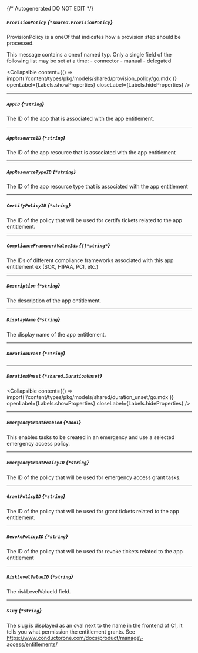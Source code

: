 {/* Autogenerated DO NOT EDIT  */}

##### `ProvisionPolicy` *{`*shared.ProvisionPolicy`}*
ProvisionPolicy is a oneOf that indicates how a provision step should be processed.

This message contains a oneof named typ. Only a single field of the following list may be set at a time:
  \- connector
  \- manual
  \- delegated


<Collapsible content={() => import('/content/types/pkg/models/shared/provision_policy/go.mdx')} openLabel={Labels.showProperties} closeLabel={Labels.hideProperties} />


---
##### `AppID` *{`*string`}*
The ID of the app that is associated with the app entitlement.

---
##### `AppResourceID` *{`*string`}*
The ID of the app resource that is associated with the app entitlement

---
##### `AppResourceTypeID` *{`*string`}*
The ID of the app resource type that is associated with the app entitlement

---
##### `CertifyPolicyID` *{`*string`}*
The ID of the policy that will be used for certify tickets related to the app entitlement.

---
##### `ComplianceFrameworkValueIds` *{`[]*string*`}*
The IDs of different compliance frameworks associated with this app entitlement ex (SOX, HIPAA, PCI, etc.)

---
##### `Description` *{`*string`}*
The description of the app entitlement.

---
##### `DisplayName` *{`*string`}*
The display name of the app entitlement.

---
##### `DurationGrant` *{`*string`}*

---
##### `DurationUnset` *{`*shared.DurationUnset`}*

<Collapsible content={() => import('/content/types/pkg/models/shared/duration_unset/go.mdx')} openLabel={Labels.showProperties} closeLabel={Labels.hideProperties} />


---
##### `EmergencyGrantEnabled` *{`*bool`}*
This enables tasks to be created in an emergency and use a selected emergency access policy.

---
##### `EmergencyGrantPolicyID` *{`*string`}*
The ID of the policy that will be used for emergency access grant tasks.

---
##### `GrantPolicyID` *{`*string`}*
The ID of the policy that will be used for grant tickets related to the app entitlement.

---
##### `RevokePolicyID` *{`*string`}*
The ID of the policy that will be used for revoke tickets related to the app entitlement

---
##### `RiskLevelValueID` *{`*string`}*
The riskLevelValueId field.

---
##### `Slug` *{`*string`}*
The slug is displayed as an oval next to the name in the frontend of C1, it tells you what permission the entitlement grants. See https://www.conductorone.com/docs/product/manage\-access/entitlements/


